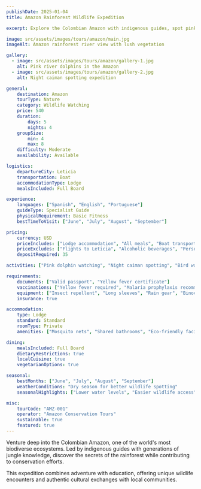 ```yaml
---
publishDate: 2025-01-04
title: Amazon Rainforest Wildlife Expedition

excerpt: Explore the Colombian Amazon with indigenous guides, spot pink dolphins, caimans, and exotic birds while learning about jungle survival and conservation.

image: src/assets/images/tours/amazon/main.jpg
imageAlt: Amazon rainforest river view with lush vegetation

gallery:
  - image: src/assets/images/tours/amazon/gallery-1.jpg
    alt: Pink river dolphins in the Amazon
  - image: src/assets/images/tours/amazon/gallery-2.jpg
    alt: Night caiman spotting expedition

general:
    destination: Amazon
    tourType: Nature
    category: Wildlife Watching
    price: 540
    duration:
        days: 5
        nights: 4
    groupSize:
        min: 4
        max: 8
    difficulty: Moderate
    availability: Available

logistics:
    departureCity: Leticia
    transportation: Boat
    accommodationType: Lodge
    mealsIncluded: Full Board

experience:
    languages: ["Spanish", "English", "Portuguese"]
    guideType: Specialist Guide
    physicalRequirement: Basic Fitness
    bestTimeToVisit: ["June", "July", "August", "September"]

pricing:
    currency: USD
    priceIncludes: ["Lodge accommodation", "All meals", "Boat transportation", "Indigenous guides", "Wildlife excursions", "Jungle survival workshop"]
    priceExcludes: ["Flights to Leticia", "Alcoholic beverages", "Personal equipment", "Tips"]
    depositRequired: 35

activities: ["Pink dolphin watching", "Night caiman spotting", "Bird watching", "Jungle survival training", "Indigenous community visit", "Medicinal plant walk"]

requirements:
    documents: ["Valid passport", "Yellow fever certificate"]
    vaccinations: ["Yellow fever required", "Malaria prophylaxis recommended"]
    equipment: ["Insect repellent", "Long sleeves", "Rain gear", "Binoculars"]
    insurance: true

accommodation:
    type: Lodge
    standard: Standard
    roomType: Private
    amenities: ["Mosquito nets", "Shared bathrooms", "Eco-friendly facilities"]

dining:
    mealsIncluded: Full Board
    dietaryRestrictions: true
    localCuisine: true
    vegetarianOptions: true

seasonal:
    bestMonths: ["June", "July", "August", "September"]
    weatherConditions: "Dry season for better wildlife spotting"
    seasonalHighlights: ["Lower water levels", "Easier wildlife access", "Better weather for excursions"]

misc:
    tourCode: "AMZ-001"
    operator: "Amazon Conservation Tours"
    sustainable: true
    featured: true
---
```


Venture deep into the Colombian Amazon, one of the world's most biodiverse ecosystems. Led by indigenous guides with generations of jungle knowledge, discover the secrets of the rainforest while contributing to conservation efforts.

This expedition combines adventure with education, offering unique wildlife encounters and authentic cultural exchanges with local communities.
